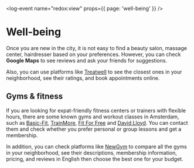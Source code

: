<log-event name="redox:view" props={{ page: 'well-being' }} />

# Well-being

Once you are new in the city, it is not easy to find a beauty salon, massage center, hairdresser based on your preferences. However, you can check **Google Maps** to see reviews and ask your friends for suggestions.

Also, you can use platforms like [Treatwell](https://www.treatwell.nl/) to see the closest ones in your neighborhood, see their ratings, and book appointments online.   

## Gyms & fitness
If you are looking for expat-friendly fitness centers or trainers with flexible hours, there are some known gyms and workout classes in Amsterdam, such as [Basic-Fit](https://www.basic-fit.com/nl-nl/home), [TrainMore](https://trainmore.nl/clubs/?gclid=CjwKCAiAvaGRBhBlEiwAiY-yMM5Oc9hU5w4n642DHBe0LaKxX9M1CPkkdEivn0dAnNyryRn04kNcdxoCiZcQAvD_BwE), [Fit For Free](https://www.fitforfree.nl/amsterdam) and [David Lloyd](https://www.davidlloyd.nl/en/clubs/amsterdam/). You can contact them and check whether you prefer personal or group lessons and get a membership. 

In addition, you can check platforms like [NewGym](https://newgym.nl/en/) to compare all the gyms in your neighborhood, see their descriptions, membership information, pricing, and reviews in English then choose the best one for your budget.